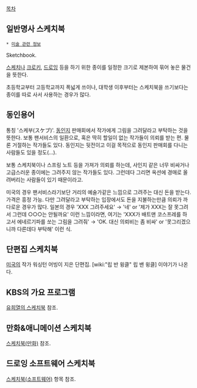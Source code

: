 [[목차]]
== 일반명사 스케치북 ==
 * [[미술 관련 정보]]

Sketchbook.

[[스케치]]나 [[크로키]], [[드로잉]] 등을 하기 위한 종이를 일정한 크기로 제본하여 묶어 놓은 물건을 뜻한다.

초등학교부터 고등학교까지 폭넓게 쓰이나, 대학생 이후부터는 스케치북을 쓰기보다는 종이를 따로 사서 사용하는 경우가 많다.

== 동인용어 ==
통칭 '스케부(スケブ)'. [[동인지]] 판매회에서 작가에게 그림을 그려달라고 부탁하는 것을 뜻한다. 보통 팬서비스의 일환으로, 혹은 딱히 할일이 없는 작가들이 의뢰를 받는 편. 물론 거절하는 작가들도 있다. 동인지는 뒷전이고 이걸 목적으로 동인지 판매회를 다니는 사람들도 있을 정도(…).

보통 스케치북이나 스프링 노트 등을 가져가 의뢰를 하는데, 사인지 같은 너무 비싸거나 고급스러운 종이에는 그려주지 않는 작가들도 있다. 그런데다 그리면 옥션에 경매로 올려버리는 사람들이 있기 때문이라고.

미국의 경우 팬서비스라기보단 거리의 예술가같은 느낌으로 그려주는 대신 돈을 받는다. 가격은 흥정 가능. 다만 그려달라고 부탁하는 입장에서도 돈을 지불하는만큼 의뢰가 까다로운 경우가 많다.
일본의 경우 'XXX 그려주세요' → '네' or '제가 XXX는 잘 못그려서 그런데 ○○○는 안될까요' 이런 느낌이라면, 여기는 'XXX가 배트맨 코스프레를 하고서 에네르기파를 쏘는 그림을 그려줘' → 'OK. 대신 의뢰비는 좀 비싸' or '못그리겠으니까 다른데다 부탁해' 이런 식. 

== 단편집 스케치북 ==
[[미국]]의 작가 워싱턴 어빙이 지은 단편집. [wiki:"립 반 윙클" 립 밴 윙클] 이야기가 나온다.

== KBS의 가요 프로그램 ==
[[유희열의 스케치북]] 참조.

== 만화&애니메이션 스케치북 ==
[[스케치북(만화)]] 참조.

== 드로잉 소프트웨어 스케치북 ==
[[스케치북(소프트웨어)]] 항목 참조.
